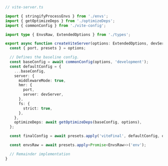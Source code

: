 ```ts
// vite-server.ts

import { stringifyProcessEnvs } from './envs';
import { getOptimizeDeps } from './optimizeDeps';
import { commonConfig } from './vite-config';

import type { EnvsRaw, ExtendedOptions } from './types';

export async function createViteServer(options: ExtendedOptions, devServer: Server) {
  const { port, presets } = options;

  // Defines the baseline config.
  const baseConfig = await commonConfig(options, 'development');
  const defaultConfig = {
    ...baseConfig,
    server: {
      middlewareMode: true,
      hmr: {
        port,
        server: devServer,
      },
      fs: {
        strict: true,
      },
    },
    optimizeDeps: await getOptimizeDeps(baseConfig, options),
  };

  const finalConfig = await presets.apply('viteFinal', defaultConfig, options);

  const envsRaw = await presets.apply<Promise<EnvsRaw>>('env');

  // Remainder implementation
}
```
